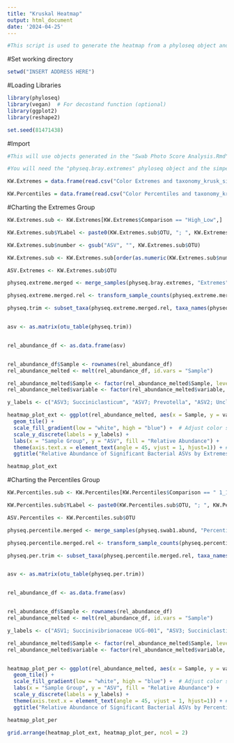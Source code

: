 ---
title: "Kruskal Heatmap"
output: html_document
date: '2024-04-25'
---

```{r}
#This script is used to generate the heatmap from a phyloseq object and the results of a simper/kruskal wallace analysis

```

#Set working directory
```{r}

setwd("INSERT ADDRESS HERE")

```

#Loading Libraries
```{r, Libraries}
library(phyloseq)
library(vegan)  # For decostand function (optional)
library(ggplot2)
library(reshape2)

set.seed(81471438)
```

#Import
```{r}
#This will use objects generated in the "Swab Photo Score Analysis.Rmd" file. I do not have them saved as .RData objects

#You will need the "physeq.bray.extremes" phyloseq object and the simper/kruskal wallace analysis outputs from the previous file.

KW.Extremes = data.frame(read.csv("Color Extremes and taxonomy_krusk_simper.csv"))

KW.Percentiles = data.frame(read.csv("Color Percentiles and taxonomy_krusk_simper.csv"))


```

#Charting the Extremes Group
```{r}
KW.Extremes.sub <- KW.Extremes[KW.Extremes$Comparison == "High_Low",]

KW.Extremes.sub$YLabel <- paste0(KW.Extremes.sub$OTU, "; ", KW.Extremes.sub$Genus)

KW.Extremes.sub$number <- gsub("ASV", "", KW.Extremes.sub$OTU)

KW.Extremes.sub <- KW.Extremes.sub[order(as.numeric(KW.Extremes.sub$number)),]

ASV.Extremes <- KW.Extremes.sub$OTU

physeq.extreme.merged <- merge_samples(physeq.bray.extremes, "Extremes")

physeq.extreme.merged.rel <- transform_sample_counts(physeq.extreme.merged, function(x) x/sum(x))

physeq.trim <- subset_taxa(physeq.extreme.merged.rel, taxa_names(physeq.extreme.merged.rel) %in% ASV.Extremes)


asv <- as.matrix(otu_table(physeq.trim))


rel_abundance_df <- as.data.frame(asv)


rel_abundance_df$Sample <- rownames(rel_abundance_df)
rel_abundance_melted <- melt(rel_abundance_df, id.vars = "Sample")

rel_abundance_melted$Sample <- factor(rel_abundance_melted$Sample, levels = c("Low", "Mid", "High", "Solid", "Liquid"))
rel_abundance_melted$variable <- factor(rel_abundance_melted$variable, levels = c("ASV3", "ASV7", "ASV2", "ASV4", "ASV5", "ASV6", "ASV15", "ASV22", "ASV26"))

y_labels <- c("ASV3; Succiniclasticum", "ASV7; Prevotella", "ASV2; Unclassified", "ASV4; Unclassified", "ASV5; Rothia", "ASV6; Streptococcus", "ASV15; Streptococcus", "ASV22; Bibersteinia", "ASV26; Moraxella")

heatmap_plot_ext <- ggplot(rel_abundance_melted, aes(x = Sample, y = variable, fill = value)) +
  geom_tile() +
  scale_fill_gradient(low = "white", high = "blue") +  # Adjust color scale as needed
  scale_y_discrete(labels = y_labels) +
  labs(x = "Sample Group", y = "ASV", fill = "Relative Abundance") +
  theme(axis.text.x = element_text(angle = 45, vjust = 1, hjust=1)) + # Rotate x-axis labels for better visibility
  ggtitle("Relative Abundance of Significant Bacterial ASVs by Extremes")

heatmap_plot_ext


```


#Charting the Percentiles Group
```{r}
KW.Percentiles.sub <- KW.Percentiles[KW.Percentiles$Comparison == " 1_10",]

KW.Percentiles.sub$YLabel <- paste0(KW.Percentiles.sub$OTU, "; ", KW.Percentiles.sub$Genus)

ASV.Percentiles <- KW.Percentiles.sub$OTU

physeq.percentile.merged <- merge_samples(physeq.swab1.abund, "PercentileName")

physeq.percentile.merged.rel <- transform_sample_counts(physeq.percentile.merged, function(x) x/sum(x))

physeq.per.trim <- subset_taxa(physeq.percentile.merged.rel, taxa_names(physeq.percentile.merged.rel) %in% ASV.Percentiles)


asv <- as.matrix(otu_table(physeq.per.trim))


rel_abundance_df <- as.data.frame(asv)


rel_abundance_df$Sample <- rownames(rel_abundance_df)
rel_abundance_melted <- melt(rel_abundance_df, id.vars = "Sample")

y_labels <- c("ASV1; Succinivibrionaceae UCG-001", "ASV3; Succiniclasticum", "ASV7; Prevotella", "ASV2; Unclassified", "ASV4; Unclassified", "ASV5; Rothia", "ASV6; Streptococcus", "ASV8; Bibersteinia", "ASV11; Streptococcus", "ASV12; Alysiella", "ASV15; Streptococcus", "ASV22; Bibersteinia", "ASV25; Bibersteinia")

rel_abundance_melted$Sample <- factor(rel_abundance_melted$Sample, levels = c("Ten", "Twenty", "Thirty", "Forty", "Fifty", "Sixty", "Seventy", "Eighty", "Ninety", "Hundred", "RL", "RS"))
rel_abundance_melted$variable <- factor(rel_abundance_melted$variable, levels = c("ASV1", "ASV3", "ASV7", "ASV2", "ASV4", "ASV5", "ASV6", "ASV8", "ASV11", "ASV12", "ASV15", "ASV22", "ASV25"))


heatmap_plot_per <- ggplot(rel_abundance_melted, aes(x = Sample, y = variable, fill = value)) +
  geom_tile() +
  scale_fill_gradient(low = "white", high = "blue") +  # Adjust color scale as needed
  labs(x = "Sample Group", y = "ASV", fill = "Relative Abundance") +
  scale_y_discrete(labels = y_labels) +
  theme(axis.text.x = element_text(angle = 45, vjust = 1, hjust=1)) + # Rotate x-axis labels for better visibility
  ggtitle("Relative Abundance of Significant Bacterial ASVs by Percentiles")

heatmap_plot_per

grid.arrange(heatmap_plot_ext, heatmap_plot_per, ncol = 2)

```









